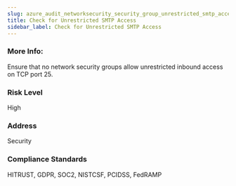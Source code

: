 ```yaml
---
slug: azure_audit_networksecurity_security_group_unrestricted_smtp_access
title: Check for Unrestricted SMTP Access
sidebar_label: Check for Unrestricted SMTP Access
---
```


### More Info:

Ensure that no network security groups allow unrestricted inbound access on TCP port 25.

### Risk Level

High

### Address

Security

### Compliance Standards

HITRUST, GDPR, SOC2, NISTCSF, PCIDSS, FedRAMP

